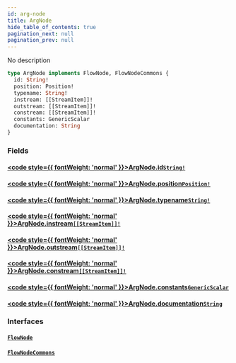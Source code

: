 ```yaml
---
id: arg-node
title: ArgNode
hide_table_of_contents: true
pagination_next: null
pagination_prev: null
---
```








No description

```graphql
type ArgNode implements FlowNode, FlowNodeCommons {
  id: String!
  position: Position!
  typename: String!
  instream: [[StreamItem]]!
  outstream: [[StreamItem]]!
  constream: [[StreamItem]]!
  constants: GenericScalar
  documentation: String
}
```


### Fields

#### [<code style={{ fontWeight: 'normal' }}>ArgNode.<b>id</b></code>](#)<Bullet />[`String!`](/docs/schemas/fluss/scalars/string) <Badge class="secondary" text="non-null"/> <Badge class="secondary" text="scalar"/>
> 
> 

#### [<code style={{ fontWeight: 'normal' }}>ArgNode.<b>position</b></code>](#)<Bullet />[`Position!`](/docs/schemas/fluss/objects/position) <Badge class="secondary" text="non-null"/> <Badge class="secondary" text="object"/>
> 
> 

#### [<code style={{ fontWeight: 'normal' }}>ArgNode.<b>typename</b></code>](#)<Bullet />[`String!`](/docs/schemas/fluss/scalars/string) <Badge class="secondary" text="non-null"/> <Badge class="secondary" text="scalar"/>
> 
> 

#### [<code style={{ fontWeight: 'normal' }}>ArgNode.<b>instream</b></code>](#)<Bullet />[`[[StreamItem]]!`](/docs/schemas/fluss/objects/stream-item) <Badge class="secondary" text="non-null"/> <Badge class="secondary" text="object"/>
> 
> 

#### [<code style={{ fontWeight: 'normal' }}>ArgNode.<b>outstream</b></code>](#)<Bullet />[`[[StreamItem]]!`](/docs/schemas/fluss/objects/stream-item) <Badge class="secondary" text="non-null"/> <Badge class="secondary" text="object"/>
> 
> 

#### [<code style={{ fontWeight: 'normal' }}>ArgNode.<b>constream</b></code>](#)<Bullet />[`[[StreamItem]]!`](/docs/schemas/fluss/objects/stream-item) <Badge class="secondary" text="non-null"/> <Badge class="secondary" text="object"/>
> 
> 

#### [<code style={{ fontWeight: 'normal' }}>ArgNode.<b>constants</b></code>](#)<Bullet />[`GenericScalar`](/docs/schemas/fluss/scalars/generic-scalar) <Badge class="secondary" text="scalar"/>
> 
> 

#### [<code style={{ fontWeight: 'normal' }}>ArgNode.<b>documentation</b></code>](#)<Bullet />[`String`](/docs/schemas/fluss/scalars/string) <Badge class="secondary" text="scalar"/>
> 
> 

### Interfaces

#### [`FlowNode`](/docs/schemas/fluss/interfaces/flow-node) <Badge class="secondary" text="interface"/>
> 
> 

#### [`FlowNodeCommons`](/docs/schemas/fluss/interfaces/flow-node-commons) <Badge class="secondary" text="interface"/>
> 
> 





